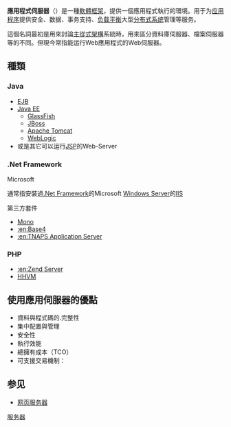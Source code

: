 {{Link style|time=2015-12-11T06:12:13+00:00}}
{{unreferenced|time=2011-10-26T11:20:27+00:00}}
{{noteTA|G1=IT}}
{{各地中文名
|cn = 应用程序服务器/应用服务器/应用服务器软件
|sg = 应用程序服务器
|tw = 應用程式伺服器
|hk = 應用程式伺服器
}}
'''應用程式伺服器'''（{{lang-en|'''application server'''}}）是一種[[軟體框架|軟體框架]]，提供一個應用程式執行的環境。用于为[[应用程序|应用程序]]提供安全、数据、事务支持、[[负载均衡|负载平衡]]大型[[分布式系统|分布式系统]]管理等服务。

這個名詞最初是用來討論[[主從式架構|主從式架構]]系統時，用來區分資料庫伺服器、檔案伺服器等的不同。但現今常指能运行Web應用程式的Web伺服器。

==種類==
===Java===
*[[EJB|EJB]]
*[[Java_EE|Java EE]]
**[[GlassFish|GlassFish]]
**[[JBoss|JBoss]]
**[[Apache_Tomcat|Apache Tomcat]]
**[[WebLogic|WebLogic]]
*或是其它可以运行[[JSP|JSP]]的Web-Server

===.Net Framework===
;Microsoft
通常指安裝過[[.Net_Framework|.Net Framework]]的Microsoft [[Windows_Server|Windows Server]]的[[IIS|IIS]]

;第三方套件
*[[Mono|Mono]]
*[[:en:Base4|:en:Base4]]
*[[:en:TNAPS_Application_Server|:en:TNAPS Application Server]]
===PHP===
*[[:en:Zend_Server|:en:Zend Server]]
*[[HipHop_for_PHP|HHVM]]

==使用應用伺服器的優點==
*資料與程式碼的.完整性
*集中配置與管理
*安全性
*執行效能
*總擁有成本（TCO）
*可支援交易機制：

==参见==
*[[网页服务器|网页服务器]]

[[Category:服务器|]]
